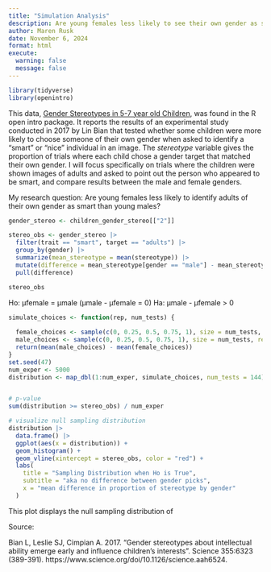```yaml
---
title: "Simulation Analysis"
description: Are young females less likely to see their own gender as smart?
author: Maren Rusk
date: November 6, 2024
format: html
execute:
  warning: false
  message: false
---
```


```r
library(tidyverse)
library(openintro)
```

This data, [Gender Stereotypes in 5-7 year old Children]{.underline}, was found in the R open intro package. It reports the results of an experimental study conducted in 2017 by Lin Bian that tested whether some children were more likely to choose someone of their own gender when asked to identify a "smart" or "nice" individual in an image. The *stereotype* variable gives the proportion of trials where each child chose a gender target that matched their own gender. I will focus specifically on trials where the children were shown images of adults and asked to point out the person who appeared to be smart, and compare results between the male and female genders.

My research question: Are young females less likely to identify adults of their own gender as smart than young males?

```r

gender_stereo <- children_gender_stereo[["2"]]

stereo_obs <- gender_stereo |>
  filter(trait == "smart", target == "adults") |>
  group_by(gender) |>
  summarize(mean_stereotype = mean(stereotype)) |>
  mutate(difference = mean_stereotype[gender == "male"] - mean_stereotype[gender == "female"]) |>
  pull(difference)

stereo_obs

```

Ho: μfemale = μmale (μmale - μfemale = 0) Ha: μmale - μfemale \> 0

```r
simulate_choices <- function(rep, num_tests) {
  
  female_choices <- sample(c(0, 0.25, 0.5, 0.75, 1), size = num_tests, replace = TRUE)
  male_choices <- sample(c(0, 0.25, 0.5, 0.75, 1), size = num_tests, replace = TRUE)
  return(mean(male_choices) - mean(female_choices))
}
set.seed(47)
num_exper <- 5000
distribution <- map_dbl(1:num_exper, simulate_choices, num_tests = 144)


# p-value
sum(distribution >= stereo_obs) / num_exper
```

```r
# visualize null sampling distribution
distribution |>
  data.frame() |>
  ggplot(aes(x = distribution)) +
  geom_histogram() +
  geom_vline(xintercept = stereo_obs, color = "red") + 
  labs(
    title = "Sampling Distribution when Ho is True",
    subtitle = "aka no difference between gender picks",
    x = "mean difference in proportion of stereotype by gender"
  )
```

This plot displays the null sampling distribution of 

Source:

Bian L, Leslie SJ, Cimpian A. 2017. "Gender stereotypes about intellectual ability emerge early and influence children's interests". Science 355:6323 (389-391). https://www.science.org/doi/10.1126/science.aah6524.


